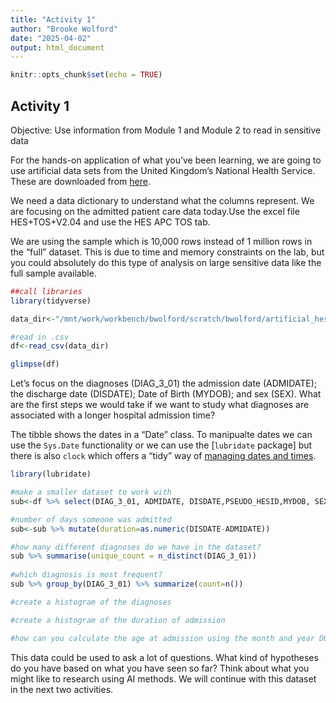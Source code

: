 ```yaml
---
title: "Activity 1"
author: "Brooke Wolford"
date: "2025-04-02"
output: html_document
---
```


```r
knitr::opts_chunk$set(echo = TRUE)
```

## Activity 1

Objective: Use information from Module 1 and Module 2 to read in sensitive data 

For the hands-on application of what you've been learning, we are going to use artificial data sets from the United Kingdom's National Health Service. These are downloaded from [here](https://digital.nhs.uk/services/artificial-data).

We need a data dictionary to understand what the columns represent. We are focusing on the admitted patient care data today.Use the excel file HES+TOS+V2.04 and use the HES APC TOS tab.

We are using the sample which is 10,000 rows instead of 1 million rows in the "full" dataset. This is due to time and memory constraints on the lab, but you could absolutely do this type of analysis on large sensitive data like the full sample available.

```r
##call libraries
library(tidyverse)

data_dir<-"/mnt/work/workbench/bwolford/scratch/bwolford/artificial_hes_apc_202302_v1_sample/artificial_hes_apc_0102.csv"

#read in .csv
df<-read_csv(data_dir)

glimpse(df)
```

Let's focus on the diagnoses (DIAG_3_01) the admission date (ADMIDATE); the discharge date (DISDATE); Date of Birth (MYDOB); and sex (SEX). What are the first steps we would take if we want to study what diagnoses are associated with a longer hospital admission time?

The tibble shows the dates in a "Date" class. To manipualte dates we can use the `Sys.Date` functionality or we can use the [`lubridate` package] but there is also `clock` which offers a "tidy" way of [managing dates and times](https://www.tidyverse.org/blog/2021/03/clock-0-1-0/).

```r

library(lubridate)

#make a smaller dataset to work with
sub<-df %>% select(DIAG_3_01, ADMIDATE, DISDATE,PSEUDO_HESID,MYDOB, SEX)

#number of days someone was admitted
sub<-sub %>% mutate(duration=as.numeric(DISDATE-ADMIDATE))

#how many different diagnoses do we have in the dataset?
sub %>% summarise(unique_count = n_distinct(DIAG_3_01))
 
#which diagnosis is most frequent?
sub %>% group_by(DIAG_3_01) %>% summarize(count=n())

#create a histogram of the diagnoses

#create a histogram of the duration of admission

#how can you calculate the age at admission using the month and year DOB which is in a character format instead of a date format

```

This data could be used to ask a lot of questions. What kind of hypotheses do you have based on what you have seen so far? Think about what you might like to research using AI methods. We will continue with this dataset in the next two activities.

